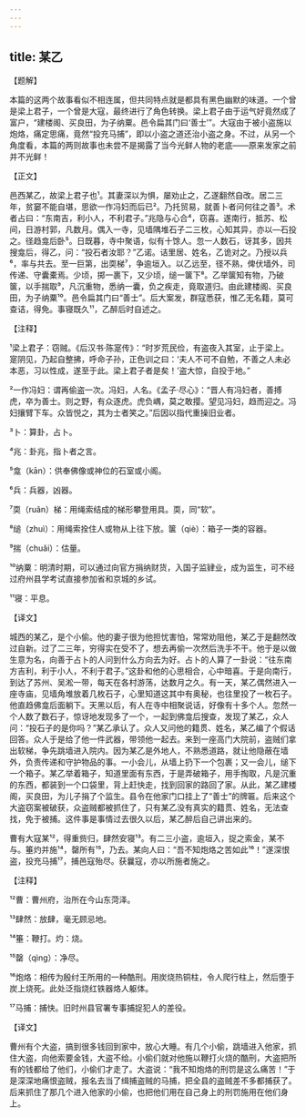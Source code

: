 ```yaml
---
---
---
```

title: 某乙
---




【题解】


本篇的这两个故事看似不相连属，但共同特点就是都具有黑色幽默的味道。一个曾是梁上君子，一个曾是大寇，最终进行了角色转换。梁上君子由于运气好竟然成了富户，“建楼阁、买良田，为子纳粟。邑令扁其门曰‘善士’”。大寇由于被小盗施以炮烙，痛定思痛，竟然“投充马捕”，即以小盗之道还治小盗之身。不过，从另一个角度看，本篇的两则故事也未尝不是揭露了当今光鲜人物的老底——原来发家之前并不光鲜！

【正文】

邑西某乙，故梁上君子也¹。其妻深以为惧，屡劝止之，乙遂翻然自改。居二三年，贫窭不能自堪，思欲一作冯妇而后已²。乃托贸易，就善卜者问何往之善³。术者占曰：“东南吉，利小人，不利君子。”兆隐与心合⁴，窃喜。遂南行，抵苏、松间，日游村郭，凡数月。偶入一寺，见墙隅堆石子二三枚，心知其异，亦以—石投之。径趋龛后卧⁵。日既暮，寺中聚语，似有十馀人。忽一人数石，讶其多，因共搜龛后，得乙，问：“投石者汝耶？”乙诺。诘里居、姓名，乙诡对之。乃授以兵⁶，率与共去。至一巨第，出耎梯⁷，争逾垣入。以乙远至，径不熟，俾伏墙外，司传递、守囊橐焉。少顷，掷一裹下，又少顷，缒一箧下⁸。乙举箧知有物，乃破箧，以手揣取⁹，凡沉重物，悉纳一囊，负之疾走，竟取道归。由此建楼阁、买良田，为子纳粟¹⁰。邑令扁其门曰“善士”。后大案发，群寇悉获，惟乙无名籍，莫可查诘，得免。事寝既久¹¹，乙醉后时自述之。





【注释】


¹梁上君子：窃贼。《后汉书·陈寔传》：“时岁荒民俭，有盗夜入其室，止于梁上。寔阴见，乃起自整拂，呼命子孙，正色训之曰：‘夫人不可不自勉，不善之人未必本恶，习以性成，遂至于此。梁上君子者是矣！’盗大惊，自投于地。”

²一作冯妇：谓再偷盗一次。冯妇，人名。《孟子·尽心》：“晋人有冯妇者，善搏虎，卒为善士。则之野，有众逐虎。虎负嵎，莫之敢撄。望见冯妇，趋而迎之。冯妇攘臂下车。众皆悦之，其为士者笑之。”后因以指代重操旧业者。

³卜：算卦，占卜。

⁴兆：卦兆，指卜者之言。

⁵龛（kān）：供奉佛像或神位的石室或小阁。

⁶兵：兵器，凶器。

⁷耎（ruǎn）梯：用绳索结成的梯形攀登用具。耎，同“软”。

⁸缒（zhuì）：用绳索拴住人或物从上往下放。箧（qiè）：箱子一类的容器。

⁹揣（chuǎi）：估量。

¹⁰纳粟：明清时期，可以通过向官方捐纳财货，入国子监肄业，成为监生，可不经过府州县学考试直接参加省和京城的乡试。

¹¹寝：平息。





【译文】


城西的某乙，是个小偷。他的妻子很为他担忧害怕，常常劝阻他，某乙于是翻然改过自新。过了二三年，穷得实在受不了，想去再偷一次然后洗手不干。他于是以做生意为名，向善于占卜的人问到什么方向去为好。占卜的人算了一卦说：“往东南方吉利，利于小人，不利于君子。”这卦和他的心思相合，心中暗喜。于是向南行，到达了苏州、吴淞一带，每天在各村游荡，达数月之久。有一天，某乙偶然进入一座寺庙，见墙角堆放着几枚石子，心里知道这其中有奥秘，也往里投了一枚石子。他直趋佛龛后面躺下。天黑以后，有人在寺中相聚说话，好像有十多个人。忽然一个人数了数石子，惊讶地发现多了一个，一起到佛龛后搜查，发现了某乙，众人问：“投石子的是你吗？”某乙承认了。众人又问他的籍贯、姓名，某乙编了个假话回答。众人于是给了他一件武器，带领他一起去。来到一座高门大院前，盗贼们拿出软梯，争先跳墙进入院内。因为某乙是外地人，不熟悉道路，就让他隐蔽在墙外，负责传递和守护物品的事。一小会儿，从墙上扔下一个包裹；又一会儿，缒下一个箱子。某乙举着箱子，知道里面有东西，于是弄破箱子，用手掏取，凡是沉重的东西，都装到一个口袋里，背上赶快走，找到回家的路回了家。从此，某乙建楼阁，买良田，为儿子捐了个监生。县令在他家门口挂上了“善士”的牌匾。后来这个大盗窃案被破获，众盗贼都被抓住了，只有某乙没有真实的籍贯、姓名，无法查找，免于被捕。这件事是事情过去很久以后，某乙醉后自己讲出来的。

曹有大寇某¹²，得重赀归，肆然安寝¹³。有二三小盗，逾垣入，捉之索金，某不与。箠灼并施¹⁴，罄所有¹⁵，乃去。某向人曰：“吾不知炮烙之苦如此¹⁶！”遂深恨盗，投充马捕¹⁷，捕邑寇殆尽。获曩寇，亦以所施者施之。





【注释】


¹²曹：曹州府，治所在今山东菏泽。

¹³肆然：放肆，毫无顾忌地。

¹⁴箠：鞭打。灼：烧。

¹⁵罄（qìng）：净尽。

¹⁶炮烙：相传为殷纣王所用的一种酷刑。用炭烧热铜柱，令人爬行柱上，然后堕于炭上烧死。此处泛指烧红铁器烙人躯体。

¹⁷马捕：捕快。旧时州县官署专事捕捉犯人的差役。





【译文】


曹州有个大盗，搞到很多钱回到家中，放心大睡。有几个小偷，跳墙进入他家，抓住大盗，向他索要金钱，大盗不给。小偷们就对他施以鞭打火烧的酷刑，大盗把所有的钱都给了他们，小偷们才走了。大盗说：“我不知炮烙的刑罚是这么痛苦！”于是深深地痛恨盗贼，报名去当了缉捕盗贼的马捕，把全县的盗贼差不多都捕获了。后来抓住了那几个进入他家的小偷，也把他们用在自己身上的刑罚施用在他们身上。